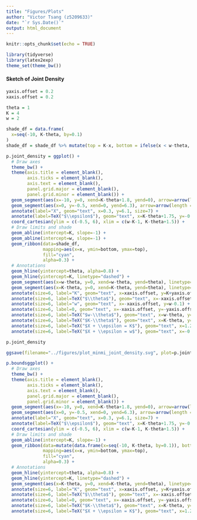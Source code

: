 ```yaml
---
title: "Figures/Plots"
author: "Victor Tsang (z5209633)"
date: "`r Sys.Date()`"
output: html_document
---
```


```r
knitr::opts_chunk$set(echo = TRUE)
```

```r
library(tidyverse)
library(latex2exp)
theme_set(theme_bw())
```

#### Sketch of Joint Density

```r
yaxis.offset = 0.2
xaxis.offset = 0.2

theta = 1
K = 4
w = 2

shade_df = data.frame(
  x=seq(-10, K-theta, by=0.1)
)
shade_df = shade_df %>% mutate(top = K-x, bottom = ifelse(x < w-theta, w-x, theta))

p.joint_density = ggplot() +
  # Draw axes
  theme_bw() +
  theme(axis.title = element_blank(),
        axis.ticks = element_blank(),
        axis.text = element_blank(),
        panel.grid.major = element_blank(),
        panel.grid.minor = element_blank()) +
  geom_segment(aes(x=-10, y=0, xend=K-theta+1.8, yend=0), arrow=arrow(length = unit(0.5, "cm")), size = 1) +
  geom_segment(aes(x=0, y=-0.5, xend=0, yend=6.3), arrow=arrow(length = unit(0.5, "cm")), size = 1) +
  annotate(label="X", geom="text", x=0.3, y=6.1, size=7) +
  annotate(label=TeX("$\\epsilon$"), geom="text", x=K-theta+1.75, y=-0.3, size=9) +
  coord_cartesian(ylim = c(-0.5, 6), xlim = c(w-K-1, K-theta+1.5)) +
  # Draw limits and shade
  geom_abline(intercept=K, slope=-1) +
  geom_abline(intercept=w, slope=-1) +
  geom_ribbon(data=shade_df,
              mapping=aes(x=x, ymin=bottom, ymax=top),
              fill="cyan",
              alpha=0.3) +
  # Annotations
  geom_hline(yintercept=theta, alpha=0.8) +
  geom_hline(yintercept=K, linetype="dashed") +
  geom_segment(aes(x=w-theta, y=0, xend=w-theta, yend=theta), linetype="dashed") +
  geom_segment(aes(x=K-theta, y=0, xend=K-theta, yend=theta), linetype="dashed") +
  annotate(size=6, label="K", geom="text", x=xaxis.offset, y=K+yaxis.offset) +
  annotate(size=6, label=TeX("$\\theta$"), geom="text", x=-xaxis.offset, y=theta-yaxis.offset) +
  annotate(size=6, label="w", geom="text", x=-xaxis.offset, y=w-0.1) +
  annotate(size=6, label=0, geom="text", x=-xaxis.offset, y=-yaxis.offset) +
  annotate(size=6, label=TeX("$w-\\theta$"), geom="text", x=w-theta, y=-yaxis.offset) +
  annotate(size=6, label=TeX("$K-\\theta$"), geom="text", x=K-theta, y=-yaxis.offset) +
  annotate(size=6, label=TeX("$X + \\epsilon = K$"), geom="text", x=1.2, y=K-1.2+0.25, hjust="left") +
  annotate(size=6, label=TeX("$X + \\epsilon = w$"), geom="text", x=-0.8, y=w+0.8-0.1, hjust="right")

p.joint_density
```

```r
ggsave(filename="../figures/plot_minmi_joint_density.svg", plot=p.joint_density, dpi=320, width=8, height=5)
```

```r
p.boundsggplot() +
  # Draw axes
  theme_bw() +
  theme(axis.title = element_blank(),
        axis.ticks = element_blank(),
        axis.text = element_blank(),
        panel.grid.major = element_blank(),
        panel.grid.minor = element_blank()) +
  geom_segment(aes(x=-10, y=0, xend=K-theta+1.8, yend=0), arrow=arrow(length = unit(0.5, "cm")), size = 1) +
  geom_segment(aes(x=0, y=-0.5, xend=0, yend=6.3), arrow=arrow(length = unit(0.5, "cm")), size = 1) +
  annotate(label="X", geom="text", x=0.3, y=6.1, size=7) +
  annotate(label=TeX("$\\epsilon$"), geom="text", x=K-theta+1.75, y=-0.3, size=9) +
  coord_cartesian(ylim = c(-0.5, 6), xlim = c(w-K-1, K-theta+1.5)) +
  # Draw limits and shade
  geom_abline(intercept=K, slope=-1) +
  geom_ribbon(data=mutate(data.frame(x=seq(-10, K-theta, by=0.1)), bottom= theta, top=K-x),
              mapping=aes(x=x, ymin=bottom, ymax=top),
              fill="cyan",
              alpha=0.3) +
  # Annotations
  geom_hline(yintercept=theta, alpha=0.8) +
  geom_hline(yintercept=K, linetype="dashed") +
  geom_segment(aes(x=K-theta, y=0, xend=K-theta, yend=theta), linetype="dashed") +
  annotate(size=6, label="K", geom="text", x=xaxis.offset, y=K+yaxis.offset) +
  annotate(size=6, label=TeX("$\\theta$"), geom="text", x=-xaxis.offset, y=theta-yaxis.offset) +
  annotate(size=6, label=0, geom="text", x=-xaxis.offset, y=-yaxis.offset) +
  annotate(size=6, label=TeX("$K-\\theta$"), geom="text", x=K-theta, y=-yaxis.offset) +
  annotate(size=6, label=TeX("$X + \\epsilon = K$"), geom="text", x=1.2, y=K-1.2+0.25, hjust="left")
```

